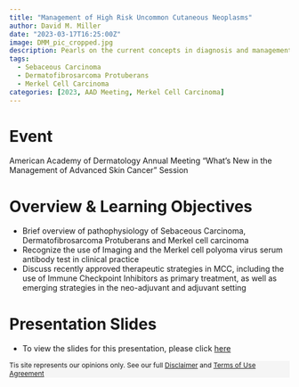 ```yaml
---
title: "Management of High Risk Uncommon Cutaneous Neoplasms"
author: David M. Miller
date: "2023-03-17T16:25:00Z"
image: DMM_pic_cropped.jpg
description: Pearls on the current concepts in diagnosis and management of uncommon cutaneous neoplasms
tags: 
  - Sebaceous Carcinoma
  - Dermatofibrosarcoma Protuberans
  - Merkel Cell Carcinoma
categories: [2023, AAD Meeting, Merkel Cell Carcinoma]
---
```


# Event
American Academy of Dermatology Annual Meeting "What's New in the Management of Advanced Skin Cancer" Session

# Overview & Learning Objectives
- Brief overview of pathophysiology of Sebaceous Carcinoma, Dermatofibrosarcoma Protuberans and Merkel cell carcinoma  
- Recognize the use of Imaging and the Merkel cell polyoma virus serum antibody test in clinical practice  
- Discuss recently approved therapeutic strategies in MCC, including the use of Immune Checkpoint Inhibitors as primary treatment, as well as emerging strategies in the neo-adjuvant and adjuvant setting  

# Presentation Slides
- To view the slides for this presentation, please click [here](https://www.themillerlab.io/presentations/aad_management_of_high_risk_uncommon_cutaneous-neoplasms_03-17-2023/slides#/section)


<div style="background-color:#F5F5F5; margin-left: 0px; padding: 0px; padding-left: 0px; font-size: 12px">
Tis site represents our opinions only. See our full [Disclaimer](ttps://www.temillerlab.io/privacy/) and [Terms of Use Agreement](ttps://www.temillerlab.io/terms/)</div>
